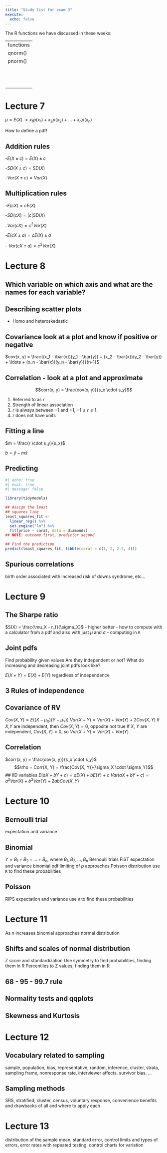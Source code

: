 ```yaml
---
title: "Study list for exam 3"
execute: 
  echo: false
---
```


The R functions we have discussed in these weeks:

|           |
|-----------|
| functions |
| qnorm()   |
| pnorm()   |
|           |
|           |
|           |
|           |
|           |
|           |
|           |
|           |
|           |
|           |
|           |
|           |

# Lecture 7

$\mu = E(X)$ $= x_1p(x_1) + x_2p(x_2) + ... + x_np(x_n)$

How to define a pdf!

## Addition rules

\-$E(X \pm c) = E(X) \pm c$

\-$SD(X \pm c) = SD(X)$

\-$Var(X \pm c) = Var(X)$

## Multiplication rules

\-$E(cX) = cE(X)$

\-$SD(cX) = |c|SD(X)$

\-$Var(cX) = c^2Var(X)$

\-$E(cX \pm a)=cE(X) \pm a$

\- $Var(cX \pm a)=c^2Var(X)$

# Lecture 8

## Which variable on which axis and what are the names for each variable?

## Describing scatter plots

-   Homo and heteroskedastic

## Covariance look at a plot and know if positive or negative

$cov(x, y) = \frac{(x_1 - \bar{x})(y_1 - \bar{y}) + (x_2 - \bar{x})(y_2 - \bar{y}) + \ldots + (x_n - \bar{x})(y_n - \bar{y})}{n-1}$

## Correlation - look at a plot and approximate

$$corr(x, y) = \frac{cov(x, y)}{s_x \cdot s_y}$$

1.  Referred to as $r$
2.  Strength of linear association
3.  $r$ is always between $-1$ and $+1$, $-1 \leq r \leq 1$.
4.  $r$ does not have units

## Fitting a line

$m = \frac{r \cdot s_y}{s_x}$

$b = \bar{y} - m \bar{x}$

## Predicting

```r
#| echo: true
#| eval: true
#| message: false

library(tidymodels)

## Assign the least
## squares line
least_squares_fit <- 
  linear_reg() %>% 
  set_engine("lm") %>% 
  fit(price ~ carat, data = diamonds) 
## NOTE: outcome first, predictor second

## Find the prediction
predict(least_squares_fit, tibble(carat = c(1, 2, 2.5, 4)))
```

## Spurious correlations

birth order associated with increased risk of downs syndrome, etc...

# Lecture 9

## The Sharpe ratio

$S(X) = \frac{\mu_X - r_f}{\sigma_X}$ - higher better - how to compute with a calculator from a pdf and also with just $\mu$ and $\sigma$ - computing in `R`

## Joint pdfs

Find probability given values Are they independent or not? What do increasing and decreasing joint pdfs look like?

$E(X+Y) = E(X) + E(Y)$ regardless of independence

## 3 Rules of independence

## Covariance of RV

$Cov(X, Y) = E((X - \mu_X)(Y - \mu_Y))$ $Var(X + Y) = Var(X) + Var(Y) + 2Cov(X, Y)$ If $X$,$Y$ are independent, then $Cov(X, Y) = 0$, opposite not true If $X$, $Y$ are independent, $Cov(X, Y) = 0$, so $Var(X+ Y) = Var(X) + Var(Y)$

## Correlation

$corr(x, y) = \frac{cov(x, y)}{s_x \cdot s_y}$ $$\rho = Corr(X, Y) = \frac{Cov(X, Y)}{\sigma_X \cdot \sigma_Y}$$ \## IID variables $E(aX + bY + c) = aE(X) + bE(Y) + c$ $Var(aX + bY + c) = a^2Var(X) + b^2Var(Y) + 2abCov(X, Y)$

# Lecture 10

## Bernoulli trial

expectation and variance

## Binomial

$Y = B_1 + B_2 + ... + B_n$, where $B_1, B_2, ..., B_n$ Bernoulli trials FIST expectation and variance binomial pdf limiting of $p$ approaches Poisson distribution use `R` to find these probabilities

## Poisson

RIPS expectation and variance use `R` to find these probabilities

# Lecture 11

As $n$ increases binomial approaches normal distribution

## Shifts and scales of normal distribution

Z score and standardization Use symmetry to find probabilities, finding them in R Percentiles to Z values, finding them in R

## 68 - 95 - 99.7 rule

## Normality tests and qqplots

## Skewness and Kurtosis

# Lecture 12

## Vocabulary related to sampling

sample, population, bias, representative, random, inference, cluster, strata, sampling frame, nonresponse rate, interviewer affects, survivor bias, ...

## Sampling methods

SRS, stratified, cluster, census, voluntary response, convenience benefits and drawbacks of all and where to apply each

# Lecture 13

distribution of the sample mean, standard error, control limits and types of errors, error rates with repeated testing, control charts for variation
